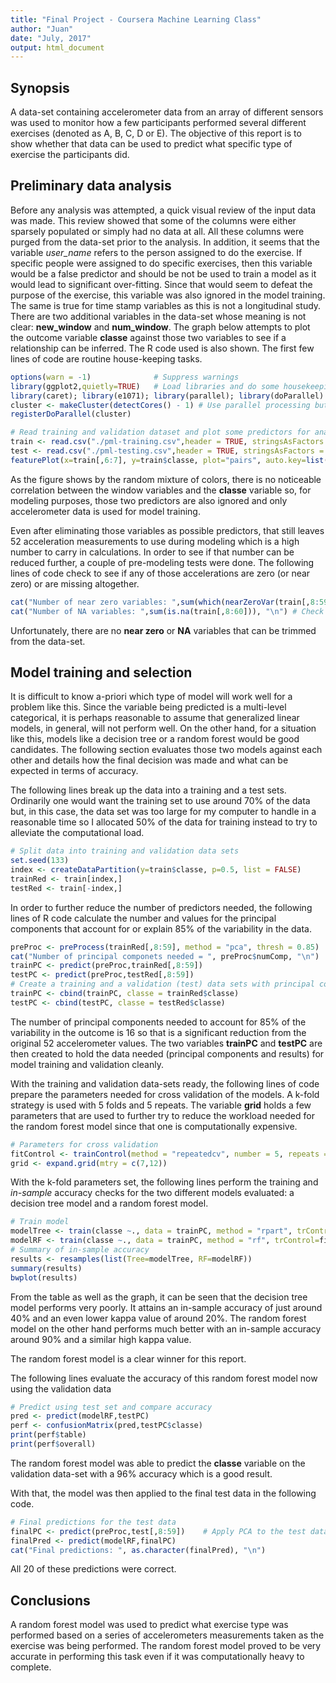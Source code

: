 ---
title: "Final Project - Coursera Machine Learning Class"
author: "Juan"
date: "July, 2017"
output: html_document
---


## Synopsis 
A data-set containing accelerometer data from an array of different sensors was used to monitor how a few participants performed several different exercises (denoted as A, B, C, D or E). The objective of this report is to show whether that data can be used to predict what specific type of exercise the participants did. 

## Preliminary data analysis

Before any analysis was attempted, a quick visual review of the input data was made. This review showed that some of the columns were either sparsely populated or simply had no data at all. All these columns were purged from the data-set prior to the analysis. In addition, it seems that the variable *user_name* refers to the person assigned to do the exercise. If specific people were assigned to do specific exercises, then this variable would be a false predictor and should be not be used to train a model as it would lead to significant over-fitting. Since that would seem to defeat the purpose of the exercise, this variable was also ignored in the model training. The same is true for time stamp variables as this is not a longitudinal study. 
There are two additional variables in the data-set whose meaning is not clear: **new_window** and **num_window**. The graph below attempts to plot the outcome variable **classe** against those two variables to see if a relationship can be inferred. The R code used is also shown. The first few lines of code are routine house-keeping tasks.

```{r Read Data, fig.width=4.0, fig.align="center", message=FALSE, warning=FALSE}
options(warn = -1)              # Suppress warnings
library(ggplot2,quietly=TRUE)   # Load libraries and do some housekeeping
library(caret); library(e1071); library(parallel); library(doParallel)
cluster <- makeCluster(detectCores() - 1) # Use parallel processing but leave one core for OS
registerDoParallel(cluster)

# Read training and validation dataset and plot some predictors for analysis
train <- read.csv("./pml-training.csv",header = TRUE, stringsAsFactors = TRUE)
test <- read.csv("./pml-testing.csv",header = TRUE, stringsAsFactors = TRUE)
featurePlot(x=train[,6:7], y=train$classe, plot="pairs", auto.key=list(columns=5))
```

As the figure shows by the random mixture of colors, there is no noticeable correlation between the window variables and the **classe** variable so, for modeling purposes, those two predictors are also ignored and only accelerometer data is used for model training. 

Even after eliminating those variables as possible predictors, that still leaves 52 acceleration measurements to use during modeling which is a high number to carry in calculations. In order to see if that number can be reduced further, a couple of pre-modeling tests were done. The following lines of code check to see if any of those accelerations are zero (or near zero) or are missing altogether.

```{r Near Zero and NA check, message=FALSE, warning=FALSE}
cat("Number of near zero variables: ",sum(which(nearZeroVar(train[,8:59], saveMetrics = TRUE)[,4] == TRUE)), "\n") # Near Zero covariate check
cat("Number of NA variables: ",sum(is.na(train[,8:60])), "\n") # Check for NA variables
```

Unfortunately, there are no **near zero** or **NA** variables that can be trimmed from the data-set. 

## Model training and selection

It is difficult to know a-priori which type of model will work well for a problem like this. Since the variable being predicted is a multi-level categorical, it is perhaps reasonable to assume that generalized linear models, in general, will not perform well. On the other hand, for a situation like this, models like a decision tree or a random forest would be good candidates. The following section evaluates those two models against each other and details how the final decision was made and what can be expected in terms of accuracy.

The following lines break up the data into a training and a test sets. Ordinarily one would want the training set to use around 70% of the data but, in this case, the data set was too large for my computer to handle in a reasonable time so I allocated 50% of the data for training instead to try to alleviate the computational load. 

```{r Data partition, message=FALSE, warning=FALSE}
# Split data into training and validation data sets 
set.seed(133)
index <- createDataPartition(y=train$classe, p=0.5, list = FALSE)
trainRed <- train[index,]
testRed <- train[-index,]
```

In order to further reduce the number of predictors needed, the following lines of R code calculate the number and values for the principal components that account for or explain 85% of the variability in the data. 

```{r Principal componet analysis, message=FALSE, warning=FALSE}
preProc <- preProcess(trainRed[,8:59], method = "pca", thresh = 0.85)  # Principal component analysis
cat("Number of principal componets needed = ", preProc$numComp, "\n")
trainPC <- predict(preProc,trainRed[,8:59])
testPC <- predict(preProc,testRed[,8:59])
# Create a training and a validation (test) data sets with principal components
trainPC <- cbind(trainPC, classe = trainRed$classe)
testPC <- cbind(testPC, classe = testRed$classe)
```

The number of principal components needed to account for 85% of the variability in the outcome is 16 so that is a significant reduction from the original 52 accelerometer values. The two variables **trainPC** and **testPC** are then created to hold the data needed (principal components and results) for model training and validation cleanly. 

With the training and validation data-sets ready, the following lines of code prepare the parameters needed for cross validation of the models. A k-fold strategy is used with 5 folds and 5 repeats. The variable **grid** holds a few parameters that are used to further try to reduce the workload needed for the random forest model since that one is computationally expensive.

```{r Cross validation parameters, message=FALSE, warning=FALSE}
# Parameters for cross validation
fitControl <- trainControl(method = "repeatedcv", number = 5, repeats = 5, allowParallel = TRUE)
grid <- expand.grid(mtry = c(7,12))
```

With the k-fold parameters set, the following lines perform the training and *in-sample* accuracy checks for the two different models evaluated: a decision tree model and a random forest model.

```{r Model training and accuracy check, message=FALSE, warning=FALSE}
# Train model  
modelTree <- train(classe ~., data = trainPC, method = "rpart", trControl=fitControl)
modelRF <- train(classe ~., data = trainPC, method = "rf", trControl=fitControl, tuneGrid=grid)
# Summary of in-sample accuracy
results <- resamples(list(Tree=modelTree, RF=modelRF))
summary(results)
bwplot(results)
```

From the table as well as the graph, it can be seen that the decision tree model performs very poorly. It attains an in-sample accuracy of just around 40% and an even lower kappa value of around 20%. The random forest model on the other hand performs much better with an in-sample accuracy around 90% and a similar high kappa value. 

The random forest model is a clear winner for this report. 

The following lines evaluate the accuracy of this random forest model now using the validation data

```{r Validation accuracy check, message=FALSE, warning=FALSE}
# Predict using test set and compare accuracy
pred <- predict(modelRF,testPC)
perf <- confusionMatrix(pred,testPC$classe)
print(perf$table)
print(perf$overall)
```

The random forest model was able to predict the **classe** variable on the validation data-set with a 96% accuracy which is a good result. 

With that, the model was then applied to the final test data in the following code.

```{r Final forecast, message=FALSE, warning=FALSE}
# Final predictions for the test data
finalPC <- predict(preProc,test[,8:59])    # Apply PCA to the test data
finalPred <- predict(modelRF,finalPC)
cat("Final predictions: ", as.character(finalPred), "\n")
```

All 20 of these predictions were correct. 

## Conclusions

A random forest model was used to predict what exercise type was performed based on a series of accelerometers measurements taken as the exercise was being performed. The random forest model proved to be very accurate in performing this task even if it was computationally heavy to complete. 

